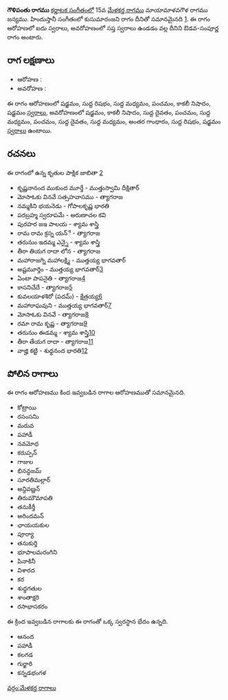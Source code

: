 {{Infobox ragam
	| name          	= గౌళిపంతు
	| synonym	    	= 
	| mela          	= 
	| chakra        	= 
	| janaka        	= 
	| type          	= ఔడవ-సంపూర్ణ
	| arohanam      	= {{svaraC|S|R1|M1|P|N3|S'}} 
	| avarohanam    	= {{svaraC|S'|N3|D1|P|M1|P|D1|M1|G3|R1|S}}
	| jeeva         	=
	| chhaya        	=
	| nyasa         	=
	| vishesha      	= 
	| equivalent  		= కుసుమారంజని
}}
{{కర్ణాటక సంగీత రాగాలు}}
'''గౌళిపంతు రాగము''' [[కర్ణాటక సంగీతం]]లో 15వ [[మేళకర్త రాగము]] మాయామాళవగౌళ రాగము జన్యము.  హిందుస్తానీ సంగీతంలో కుసుమారంజని రాగం దీనితో సమానమైనది [https://karnatik.com/hcragatable.shtml]. ఈ రాగం ఆరోహణలో ఐదు స్వరాలు, అవరోహణంలో సప్త స్వరాలు ఉండడం వల్ల దీనిని ఔడవ-సంపూర్ణ రాగం అంటారు.


==రాగ లక్షణాలు==


* ఆరోహణ : {{svaraC|S|R1|M1|P|N3|S'}} 
* అవరోహణ : {{svaraC|S'|N3|D1|P|M1|P|D1|M1|G3|R1|S}}

ఈ రాగం ఆరోహణంలో షడ్జమం, సుద్ద రిషభం, సుద్ద మధ్యమం, పంచమం, కాకలీ నిషాదం, షడ్జమం [[స్వరాలు]], అవరోహణంలో షడ్జమం, కాకలీ నిషాదం, సుద్ద దైవతం, పంచమం, సుద్ద మధ్యమం, పంచమం, సుద్ద దైవతం, సుద్ద మధ్యమం, అంతర గాంధారం, సుద్ద రిషభం, షడ్జమం [[స్వరాలు]] ఉంటాయి.

==రచనలు==
ఈ రాగంలో ఉన్న కృతుల పాక్షిక జాబితా [https://github.com/ssrihari/ragavardhini/blob/master/ragas/kritis.psv]
* కృష్ణనానంద ముకుంద మూర్తే - ముత్తుస్వామి దీక్షితార్
* మోసాఓకు వినవే సత్సహవాసము - త్యాగరాజ
* నమ్మకిని భయనెడు - గోపాలకృష్ణ భారతి
* పరబ్రహ్మ స్వరూపమే - అరుణాచల కవి
* పురహర జఇ పాలయ - శ్యామ శాస్త్రి
* రామ రామ క్రస్న యన్ే - త్యాగరాజ
* తరునుం ఇదమ్మ ఎన్నై - శ్యామ శాస్త్రి
* తీరా తియగ రాదా లోన - త్యాగరాజ
* మహారాజగ్ని మహాలక్ష్మి - ముత్తయ్య భాగవతార్
* అష్టమూర్తిం - ముత్తయ్య భాగవతార్[http://www.karnatik.com/c1975.shtml]
* ఏంటా పాపనైతి - త్యాగరాజ[http://www.karnatik.com/c2307.shtml]
* కాసనిచేదే - త్యాగరాజ[http://www.karnatik.com/c2401.shtml]
* కువలయాళశిరో (పదమ్) - క్షేత్రయ్య[http://www.karnatik.com/c2420.shtml]
* మహారాఘవుని - ముత్తయ్య భాగవతార్[http://www.karnatik.com/c2103.shtml]
* మోసాఓకు వినవే - త్యాగరాజ[http://www.karnatik.com/c2562.shtml]
* రమా రామ కృష్ణ - త్యాగరాజ[http://www.karnatik.com/c2774.shtml]
* తరునుం ఈడమ్మ - శ్యామ శాస్త్రి[http://www.karnatik.com/c1193.shtml]
* తీరా తేయగ రాదా - త్యాగరాజ[http://www.karnatik.com/c2896.shtml]
* వాజ్హి కట్టి - శుధ్ధనంద భారతి[http://www.karnatik.com/c1672.shtml]




==పోలిన రాగాలు==
ఈ రాగం ఆరోహణము కింద ఇవ్వబడిన రాగాల ఆరోహణముతో సమానమైనది.
* కోట్రాయి
* రసంసనిు
* మరువ
* పహాడీ
* నవమోధ
* కరుప్పన్
* గాజుల
* భినన్దజమ్
* సూరతిమల్లార్
* అన్దివణ్ణన్
* తిరుమౌమాపతి
* తనుకీర్తీ
* అరిందమన్
* ఛాయయకుల
* పూర్యా
* తనుకుర్తి
* భూపాలమరంగిని
* పినాకినీ
* విశారద
* కర
* శుధ్ధగతుల
* శాంతాక్షరి
* రసాభాసకరం

ఈ క్రింద ఇవ్వబడిన రాగాలకు ఈ రాగంతో ఒక్క స్వరస్థాన భేదం ఉన్నది.
* ఆనంద
* పహాడీ
* కలగడ
* గుర్జారి
* కన్నడభంగళ



[[వర్గం:మేళకర్త రాగాలు]]